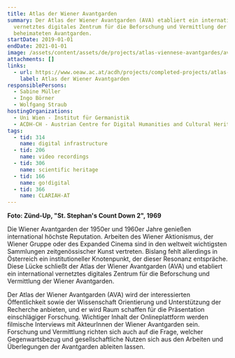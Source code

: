 ```yaml
---
title: Atlas der Wiener Avantgarden
summary: Der Atlas der Wiener Avantgarden (AVA) etabliert ein international
  vernetztes digitales Zentrum für die Beforschung und Vermittlung der in Wien
  beheimateten Avantgarden.
startDate: 2019-01-01
endDate: 2021-01-01
image: /assets/content/assets/de/projects/atlas-viennese-avantgardes/ava_logo_neu_8.jpg
attachments: []
links:
  - url: https://www.oeaw.ac.at/acdh/projects/completed-projects/atlas-of-the-viennese-avantgardes
    label: Atlas der Wiener Avantgarden
responsiblePersons:
  - Sabine Müller
  - Ingo Börner
  - Wolfgang Straub
hostingOrganizations:
  - Uni Wien - Institut für Germanistik
  - ACDH-CH - Austrian Centre for Digital Humanities and Cultural Heritage
tags:
  - tid: 314
    name: digital infrastructure
  - tid: 206
    name: video recordings
  - tid: 306
    name: scientific heritage
  - tid: 166
    name: go!digital
  - tid: 366
    name: CLARIAH-AT
---
```

**Foto: Zünd-Up, "St. Stephan's Count Down 2", 1969**

Die Wiener Avantgarden der 1950er und 1960er Jahre genießen international höchste Reputation. Arbeiten des Wiener Aktionismus, der Wiener Gruppe oder des Expanded Cinema sind in den weltweit wichtigsten Sammlungen zeitgenössischer Kunst vertreten. Bislang fehlt allerdings in Österreich ein institutioneller Knotenpunkt, der dieser Resonanz entspräche. Diese Lücke schließt der Atlas der Wiener Avantgarden (AVA) und etabliert ein international vernetztes digitales Zentrum für die Beforschung und Vermittlung der Wiener Avantgarden.

Der Atlas der Wiener Avantgarden (AVA) wird der interessierten Öffentlichkeit sowie der Wissenschaft Orientierung und Unterstützung der Recherche anbieten, und er wird Raum schaffen für die Präsentation einschlägiger Forschung. Wichtiger Inhalt der Onlineplattform werden filmische Interviews mit AkteurInnen der Wiener Avantgarden sein. Forschung und Vermittlung richten sich auch auf die Frage, welcher Gegenwartsbezug und gesellschaftliche Nutzen sich aus den Arbeiten und Überlegungen der Avantgarden ableiten lassen.
